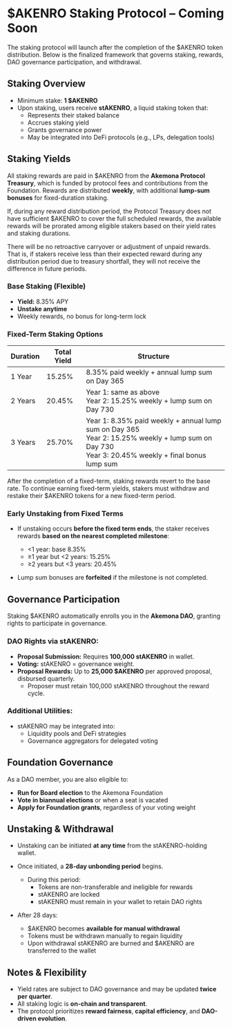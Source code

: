 # \$AKENRO Staking Protocol – Coming Soon

The staking protocol will launch after the completion of the \$AKENRO token distribution. Below is the finalized framework that governs staking, rewards, DAO governance participation, and withdrawal.

## Staking Overview

- Minimum stake: **1 \$AKENRO**
- Upon staking, users receive **stAKENRO**, a liquid staking token that:
  - Represents their staked balance
  - Accrues staking yield
  - Grants governance power
  - May be integrated into DeFi protocols (e.g., LPs, delegation tools)

## Staking Yields

All staking rewards are paid in \$AKENRO from the **Akemona Protocol Treasury**, which is funded by protocol fees and contributions from the Foundation. Rewards are distributed **weekly**, with additional **lump-sum bonuses** for fixed-duration staking.

If, during any reward distribution period, the Protocol Treasury does not have sufficient \$AKENRO to cover the full scheduled rewards, the available rewards will be prorated among eligible stakers based on their yield rates and staking durations.

There will be no retroactive carryover or adjustment of unpaid rewards. That is, if stakers receive less than their expected reward during any distribution period due to treasury shortfall, they will not receive the difference in future periods.

### Base Staking (Flexible)

- **Yield:** 8.35% APY
- **Unstake anytime**
- Weekly rewards, no bonus for long-term lock

### Fixed-Term Staking Options

| Duration | Total Yield | Structure                                                                                                                                               |
| -------- | ----------- | ------------------------------------------------------------------------------------------------------------------------------------------------------- |
| 1 Year   | 15.25%      | 8.35% paid weekly + annual lump sum on Day 365                                                                                                          |
| 2 Years  | 20.45%      | Year 1: same as above<br/>Year 2: 15.25% weekly + lump sum on Day 730                                                                                   |
| 3 Years  | 25.70%      | Year 1: 8.35% paid weekly + annual lump sum on Day 365<br/>Year 2: 15.25% weekly + lump sum on Day 730<br/>Year 3: 20.45% weekly + final bonus lump sum |

After the completion of a fixed-term, staking rewards revert to the base rate. To continue earning fixed-term yields, stakers must withdraw and restake their \$AKENRO tokens for a new fixed-term period.

### Early Unstaking from Fixed Terms

- If unstaking occurs **before the fixed term ends**, the staker receives rewards **based on the nearest completed milestone**:
  - \<1 year: base 8.35%
  - ≥1 year but \<2 years: 15.25%
  - ≥2 years but \<3 years: 20.45%

- Lump sum bonuses are **forfeited** if the milestone is not completed.

## Governance Participation

Staking \$AKENRO automatically enrolls you in the **Akemona DAO**, granting rights to participate in governance.

### DAO Rights via stAKENRO:

- **Proposal Submission:** Requires **100,000 stAKENRO** in wallet.
- **Voting:** stAKENRO = governance weight.
- **Proposal Rewards:** Up to **25,000 \$AKENRO** per approved proposal, disbursed quarterly.
  - Proposer must retain 100,000 stAKENRO throughout the reward cycle.

### Additional Utilities:

- stAKENRO may be integrated into:
  - Liquidity pools and DeFi strategies
  - Governance aggregators for delegated voting

## Foundation Governance

As a DAO member, you are also eligible to:

- **Run for Board election** to the Akemona Foundation
- **Vote in biannual elections** or when a seat is vacated
- **Apply for Foundation grants**, regardless of your voting weight

## Unstaking & Withdrawal

- Unstaking can be initiated **at any time** from the stAKENRO-holding wallet.
- Once initiated, a **28-day unbonding period** begins.
  - During this period:
    - Tokens are non-transferable and ineligible for rewards
    - stAKENRO are locked
    - stAKENRO must remain in your wallet to retain DAO rights

- After 28 days:
  - \$AKENRO becomes **available for manual withdrawal**
  - Tokens must be withdrawn manually to regain liquidity
  - Upon withdrawal stAKENRO are burned and $AKENRO are transferred to the wallet

## Notes & Flexibility

- Yield rates are subject to DAO governance and may be updated **twice per quarter**.
- All staking logic is **on-chain and transparent**.
- The protocol prioritizes **reward fairness**, **capital efficiency**, and **DAO-driven evolution**.
